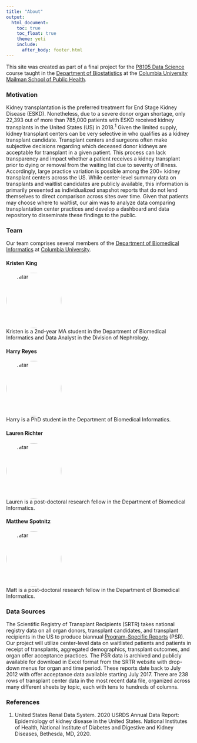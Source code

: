 ```yaml
---
title: "About"
output: 
  html_document:
    toc: true
    toc_float: true
    theme: yeti
    include:
      after_body: footer.html
---
```


This site was created as part of a final project for the [P8105 Data Science](https://www.p8105.com/) course taught in the [Department of Biostatistics](http://www.publichealth.columbia.edu/academics/departments/biostatistics) at the [Columbia University Mailman School of Public Health](http://www.publichealth.columbia.edu/).

### Motivation  
Kidney transplantation is the preferred treatment for End Stage Kidney Disease (ESKD). Nonetheless, due to a severe donor organ shortage, only 22,393 out of more than 785,000 patients with ESKD received kidney transplants in the United States (US) in 2018.^1^ Given the limited supply, kidney transplant centers can be very selective in who qualifies as a kidney transplant candidate. Transplant centers and surgeons often make subjective decisions regarding which deceased donor kidneys are acceptable for transplant in a given patient. This process can lack transparency and impact whether a patient receives a kidney transplant prior to dying or removal from the waiting list due to severity of illness. Accordingly, large practice variation is possible among the 200+ kidney transplant centers across the US. While center-level summary data on transplants and waitlist candidates are publicly available, this information is primarily presented as individualized snapshot reports that do not lend themselves to direct comparison across sites over time. Given that patients may choose where to waitlist, our aim was to analyze data comparing transplantation center practices and develop a dashboard and data repository to disseminate these findings to the public.

### Team

Our team comprises several members of the [Department of Biomedical Informatics](https://www.dbmi.columbia.edu/) at [Columbia University](https://www.columbia.edu/).

#### Kristen King   
<img src="./img/King_Kristin.jpeg" alt="Avatar" class="avatar">   
Kristen is a 2nd-year MA student in the Department of Biomedical Informatics and Data Analyst in the Division of Nephrology.

#### Harry Reyes  
<img src="./img/Reyes_Harry.png" alt="Avatar" class="avatar">    
Harry is a PhD student in the Department of Biomedical Informatics.

#### Lauren Richter
<img src="./img/Richter_Lauren.jpeg" alt="Avatar" class="avatar">   
Lauren is a post-doctoral research fellow in the Department of Biomedical Informatics. 

#### Matthew Spotnitz
<img src="./img/Spotnitz_Matthew.jpeg" alt="Avatar" class="avatar">   
Matt is a post-doctoral research fellow in the Department of Biomedical Informatics. 

### Data Sources   
The Scientific Registry of Transplant Recipients (SRTR) takes national registry data on all organ donors, transplant candidates, and transplant recipients in the US to produce biannual [Program-Specific Reports](https://www.srtr.org/reports/program-specific-reports/) (PSR). Our project will utilize center-level data on waitlisted patients and patients in receipt of transplants, aggregated demographics, transplant outcomes, and organ offer acceptance practices. The PSR data is archived and publicly available for download in Excel format from the SRTR website with drop-down menus for organ and time period. These reports date back to July 2012 with offer acceptance data available starting July 2017. There are 238 rows of transplant center data in the most recent data file, organized across many different sheets by topic, each with tens to hundreds of columns.

### References   
1. United States Renal Data System. 2020 USRDS Annual Data Report: Epidemiology of kidney disease in the United States. National Institutes of Health, National Institute of Diabetes and Digestive and Kidney Diseases, Bethesda, MD, 2020.

<html>
<head>
<meta name="viewport" content="width=device-width, initial-scale=1">
<style>
.avatar {
  vertical-align: middle;
  width: 150px;
  height: 150px;
  border-radius: 50%;
}
</style>
</head>
<body>
</body>
</html>